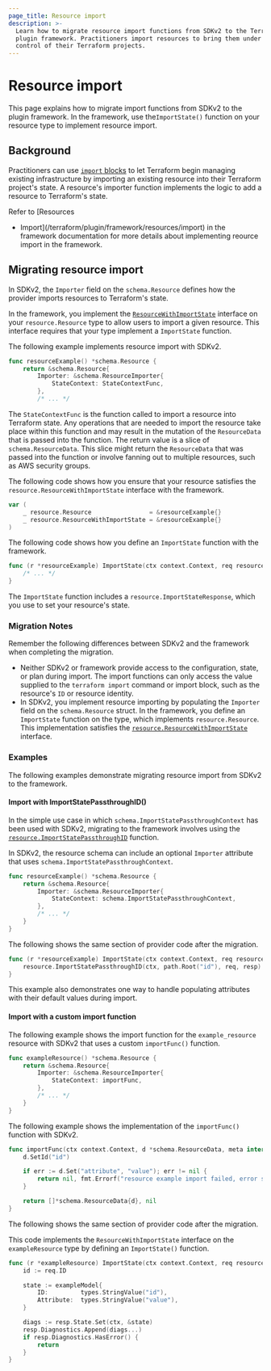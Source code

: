 ```yaml
---
page_title: Resource import
description: >-
  Learn how to migrate resource import functions from SDKv2 to the Terraform
  plugin framework. Practitioners import resources to bring them under the
  control of their Terraform projects.
---
```


# Resource import

This page explains how to migrate import functions from SDKv2 to the plugin
framework. In the framework, use the`ImportState()` function on your resource type to implement resource import.

## Background

Practitioners can use [`import` blocks](/terraform/language/import) to let
Terraform begin managing existing infrastructure by importing an existing
resource into their Terraform project's state. A resource's importer function
implements the logic to add a resource to Terraform's state.

Refer to [Resources
- Import](/terraform/plugin/framework/resources/import) in the framework
documentation for more details about implementing reource import in the
framework.

## Migrating resource import

In SDKv2, the `Importer` field on the `schema.Resource` defines how the provider
imports resources to Terraform's state.

In the framework, you implement the
[`ResourceWithImportState`](https://pkg.go.dev/github.com/hashicorp/terraform-plugin-framework/resource#ResourceWithImportState)
interface on your `resource.Resource` type to allow users to import a given
resource. This interface requires that your type implement a `ImportState`
function.

<Tabs>
<Tab heading="SDKv2">

The following example implements resource import with SDKv2.

```go
func resourceExample() *schema.Resource {
    return &schema.Resource{
        Importer: &schema.ResourceImporter{
            StateContext: StateContextFunc,
        },
        /* ... */
```

The `StateContextFunc` is the function called to import a resource into
Terraform state. Any operations that are needed to import the resource take
place within this function and may result in the mutation of the `ResourceData`
that is passed into the function. The return value is a slice of
`schema.ResourceData`. This slice might return the `ResourceData` that was
passed into the function or involve fanning out to multiple resources, such as
AWS security groups.

</Tab>
<Tab heading="Framework">

The following code shows how you ensure that your resource satisfies the
`resource.ResourceWithImportState` interface with the framework.

```go
var (
    _ resource.Resource                = &resourceExample{}
    _ resource.ResourceWithImportState = &resourceExample{}
)
```

The following code shows how you define an `ImportState` function with the
framework.

```go
func (r *resourceExample) ImportState(ctx context.Context, req resource.ImportStateRequest, resp *resource.ImportStateResponse) {
    /* ... */
}
```

The `ImportState` function includes a `resource.ImportStateResponse`, which you
use to set your resource's state.

</Tab>
</Tabs>

### Migration Notes

Remember the following differences between SDKv2 and the framework when
completing the migration.

- Neither SDKv2 or framework provide access to the configuration, state,
  or plan during import. The import functions can only access the value supplied to the `terraform import` command or import block, such as the resource's `ID` or resource identity.
- In SDKv2, you implement resource importing by populating the `Importer` field
  on the `schema.Resource` struct. In the framework, you define an `ImportState`
  function on the type, which implements `resource.Resource`. This implementation
  satisfies the [`resource.ResourceWithImportState`](https://pkg.go.dev/github.com/hashicorp/terraform-plugin-framework/resource#ResourceWithImportState) interface.

### Examples

The following examples demonstrate migrating resource import from SDKv2 to the
framework.

#### Import with ImportStatePassthroughID()

In the simple use case in which `schema.ImportStatePassthroughContext` has been
used with SDKv2, migrating to the framework involves using the
[`resource.ImportStatePassthroughID`](https://pkg.go.dev/github.com/hashicorp/terraform-plugin-framework/resource#ImportStatePassthroughID)
function.

<Tabs>
<Tab heading="SDKv2">

In SDKv2, the resource schema can include an optional `Importer` attribute that
uses `schema.ImportStatePassthroughContext`.

```go
func resourceExample() *schema.Resource {
    return &schema.Resource{
        Importer: &schema.ResourceImporter{
			StateContext: schema.ImportStatePassthroughContext,
        },
        /* ... */
    }
}
```

</Tab>
<Tab heading="Framework">

The following shows the same section of provider code after the migration.

```go
func (r *resourceExample) ImportState(ctx context.Context, req resource.ImportStateRequest, resp *resource.ImportStateResponse) {
    resource.ImportStatePassthroughID(ctx, path.Root("id"), req, resp)
}
```

This example also demonstrates one way to handle populating attributes with
their default values during import.

</Tab>
</Tabs>

#### Import with a custom import function

<Tabs>
<Tab heading="SDKv2">

The following example shows the import function for the `example_resource`
resource with SDKv2 that uses a custom `importFunc()` function.

```go
func exampleResource() *schema.Resource {
    return &schema.Resource{
        Importer: &schema.ResourceImporter{
            StateContext: importFunc,
        },
        /* ... */
    }
}
```

The following example shows the implementation of the `importFunc()` function
with SDKv2.

```go
func importFunc(ctx context.Context, d *schema.ResourceData, meta interface{}) ([]*schema.ResourceData, error) {
    d.SetId("id")

    if err := d.Set("attribute", "value"); err != nil {
        return nil, fmt.Errorf("resource example import failed, error setting attribute: %w", err)
    }

    return []*schema.ResourceData{d}, nil
}
```

</Tab>
<Tab heading="Framework">

The following shows the same section of provider code after the migration.

This code implements the `ResourceWithImportState` interface on the
`exampleResource` type by defining an `ImportState()` function.

```go
func (r *exampleResource) ImportState(ctx context.Context, req resource.ImportStateRequest, resp *resource.ImportStateResponse) {
    id := req.ID

    state := exampleModel{
        ID:         types.StringValue("id"),
        Attribute:  types.StringValue("value"),
    }

    diags := resp.State.Set(ctx, &state)
    resp.Diagnostics.Append(diags...)
    if resp.Diagnostics.HasError() {
        return
    }
}
```

</Tab>
</Tabs>

<!-- FIXME: Example using resource identity rather than ID alone? -->
